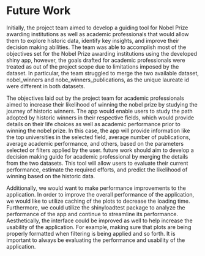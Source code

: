 # Future Work

Initially, the project team aimed to develop a guiding tool for Nobel Prize awarding institutions as well as academic professionals that would allow them to explore historic data, identify key insights, and improve their decision making abilities. The team was able to accomplish most of the objectives set for the Nobel Prize awarding institutions using the developed shiny app, however, the goals drafted for academic professionals were treated as out of the project scope due to limitations imposed by the dataset. In particular, the team struggled to merge the two available dataset, nobel_winners and nobe_winners_publications, as the unique laureate id were different in both datasets. 

The objectives laid out by the project team for academic professionals aimed to increase their likelihood of winning the nobel prize by studying the journey of historic winners. The app would enable users to study the path adopted by historic winners in their respective  fields, which would provide details on their life choices as well as academic performance prior to winning the nobel prize. In this case, the app will provide information like the top universities in the selected field, average number of publications, average academic performance, and others,  based on the parameters selected or filters applied by the user. future work should aim to develop a decision making guide for academic professional by merging the details from the two datasets. This tool will allow users to evaluate their current performance, estimate the required efforts, and predict the likelihood of winning based on the historic data.

Additionally, we would want to make performance improvements to the application. In order to improve the overall performance of the application, we would like to utilize caching of the plots to decrease the loading time. Furthermore, we could utilize the shinyloadtest package to analyze the performance of the app and continue to streamline its performance. Aesthetically, the interface could be improved as well to help increase the usability of the application. For example, making sure that plots are being properly formatted when filtering is being applied and so forth. It is important to always be evaluating the performance and usability of the application.

